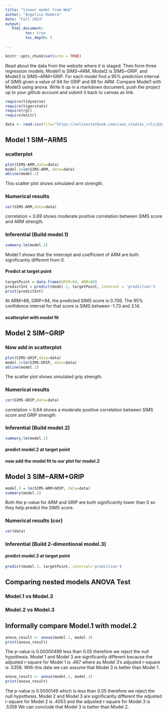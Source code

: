 ```yaml
---
title: "linear model from Web"
author: "Angelica Romero"
date: "Fall 2024"
output:
   html_document:
         toc: true
         toc_depth: 5
        
---
```


```r
knitr::opts_chunk$set(echo = TRUE)
```

Read about the data from the website where it is staged.  Then form three regression models; Model1 is SIMS~ARM, Model2 is SIMS~GRIP, and Model3 is SIMS~ARM+GRIP. For each model find a 95% prediction interval of SIMS given a value of 94  for GRIP and 88 for ARM. Compare Model1 with Model3 using anova. Write it up in a markdown document, push the project up to your github account and submit it back to canvas as link. 

 


```r
require(tidyverse)
require(tigerstats)
require(rgl)
require(knitr)

```

```r
data <- read.csv(file="https://onlinestatbook.com/case_studies_rvls/physical_strength/data.txt",sep="",header=TRUE)  

```

## Model 1 SIM~ARMS

### scatterplot
```r
plot(SIMS~ARM,data=data) 
model.1=lm(SIMS~ARM, data=data) 
abline(model.1) 
```

This scatter plot shows simulated arm strength.  

### Numerical results
```r
cor(SIMS~ARM,data=data)
``` 

correlation = 0.69 shows moderate positive correlation between SIMS score and ARM strength. 

### Inferential  (Build model.1)
```r
summary.lm(model.1) 
```
Model.1 shows that the intercept and coefficient of ARM are both significantly different from 0. 

#### Predict at target point
```r
targetPoint = data.frame(GRIP=94, ARM=88)
predictInt = predict(model.1, targetPoint, interval = 'prediction') 
print(predictInt) 
```
At ARM=88, GRIP=94, the predicted SIMS score is 0.706. The 95% confidence interval for that score is SIMS between -1.73 and 3.14. 

#### scatterplot with model fit

  

## Model 2 SIM~GRIP

### Now add in scatterplot
```r
plot(SIMS~GRIP,data=data) 
model.2=lm(SIMS~GRIP, data=data) 
abline(model.2) 
```

The scatter plot shows simulated grip strength. 

### Numerical results 
```r
cor(SIMS~GRIP,data=data)
``` 
correlation = 0.64 shows a moderate positive correlation between SIMS score and GRIP strength. 

### Inferential  (Build model.2)
```r
summary.lm(model.2) 
``` 

#### predict model.2 at target point

#### now add the model fit to our plot for model.2
  


## Model 3 SIM~ARM+GRIP
```r
model.3 = lm(SIMS~ARM+GRIP, data=data)  
summary(model.3) 
```

Both the p-value for ARM and GRIP are both significantly lower than 0 so they help predict the SIMS score. 

### Numerical results (cor)
```r
cor(data)  
``` 
  
### Inferential  (Build 2-dimentional model.3)


#### predict model.3 at target point
```r
predict(model.3, targetPoint, interval='prediction') 
```


## Comparing nested models ANOVA Test

### Model.1 vs Model.3
### Model.2 vs Model.3

## Informally compare Model.1 with model.2

```r
anova_result <- anova(model.1, model.3) 
print(anova_result) 
```
The p-value is 0.00000499 less than 0.05 therefore we reject the null hypothesis. Model 1 and Model 3 are significantly different because the adjusted r-square for Model 1 is .467 where as Model 3's adjusted r-square is .5358. With this data we can assume that Model 3 is better than Model 1. 

```r
anova_result <- anova(model.2, model.3) 
print(anova_result) 
```   
  
The p-value is 0.0000149 which is less than 0.05 therefore we reject the null hypothesis. Model 2 and Model 3 are significantly different the adjusted r-square for Model 2 is .4053 and the adjusted r-square for Model 3 is .5358 We can conclude that Model 3 is better than Model 2. 

